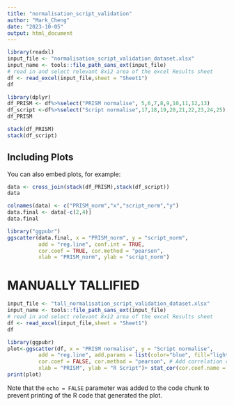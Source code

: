 ---
title: "normalisation_script_validation"
author: "Mark_Cheng"
date: "2023-10-05"
output: html_document
---

```{r setup, include=FALSE}
library(readxl)
input_file <- "normalisation_script_validation_dataset.xlsx"
input_name <- tools::file_path_sans_ext(input_file)
# read in and select relevant 8x12 area of the excel Results sheet
df <- read_excel(input_file,sheet = "Sheet1")
df
```

```{r}
library(dplyr)
df_PRISM <- df%>%select("PRISM normalise", 5,6,7,8,9,10,11,12,13)
df_script <-df%>%select("Script normalise",17,18,19,20,21,22,23,24,25)
df_PRISM
```


```{r}
stack(df_PRISM)
stack(df_script)
```

## Including Plots

You can also embed plots, for example:

```{r pressure, echo=FALSE}
data <- cross_join(stack(df_PRISM),stack(df_script))
data
```
```{r}
colnames(data) <- c("PRISM_norm","x","script_norm","y")
data.final <- data[-c(2,4)]
data.final
```
```{r}
library("ggpubr")
ggscatter(data.final, x = "PRISM_norm", y = "script_norm", 
          add = "reg.line", conf.int = TRUE, 
          cor.coef = TRUE, cor.method = "pearson",
          xlab = "PRISM_norm", ylab = "script_norm")
```
# MANUALLY TALLIFIED
```{r}
input_file <- "tall_normalisation_script_validation_dataset.xlsx"
input_name <- tools::file_path_sans_ext(input_file)
# read in and select relevant 8x12 area of the excel Results sheet
df <- read_excel(input_file,sheet = "Sheet1")
df
```
```{r}
library(ggpubr)
plot<-ggscatter(df, x = "PRISM normalise", y = "Script normalise",
          add = "reg.line", add.params = list(color="blue", fill="lightgrey"), conf.int = TRUE, # Add confidence interval
          cor.coef = FALSE, cor.method = "pearson", # Add correlation coefficient. see ?stat_cor
          xlab = "PRISM", ylab = "R Script")+ stat_cor(cor.coef.name = "R",color="red", method = "pearson", label.sep = "\n")
print(plot)
```



Note that the `echo = FALSE` parameter was added to the code chunk to prevent printing of the R code that generated the plot.
